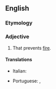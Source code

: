 ==English==

===Etymology===
{{prefix|en|anti|incendiary}}

===Adjective===
{{en-adj|-}}

# That prevents [[fire]].

====Translations====
{{trans-top|That prevents fire}}
* Italian: {{t+|it|antincendio}}
{{trans-mid}}
* Portuguese: {{t|pt|anti-incêndio}}, {{t|pt|antifogo}}
{{trans-bottom}}